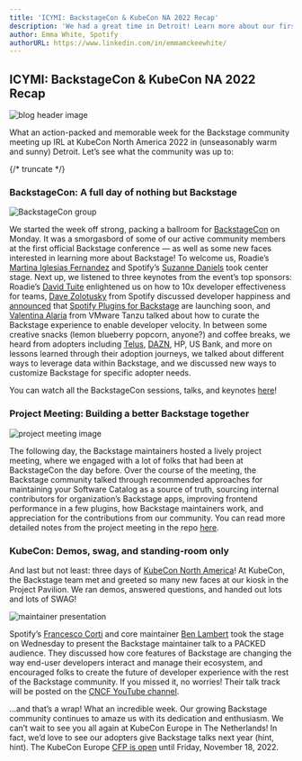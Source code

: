 ```yaml
---
title: 'ICYMI: BackstageCon & KubeCon NA 2022 Recap'
description: 'We had a great time in Detroit! Learn more about our first dedicated conference to Backstage and KubeCon NA 2022.'
author: Emma White, Spotify
authorURL: https://www.linkedin.com/in/emmamckeewhite/
---
```


## ICYMI: BackstageCon & KubeCon NA 2022 Recap

![blog header image](assets/2022-10-28/preview.png)

What an action-packed and memorable week for the Backstage community meeting up IRL at KubeCon North America 2022 in (unseasonably warm and sunny) Detroit. Let’s see what the community was up to:

{/* truncate */}

### BackstageCon: A full day of nothing but Backstage

![BackstageCon group](assets/2022-10-28/groupimage.jpg)

We started the week off strong, packing a ballroom for [BackstageCon](https://events.linuxfoundation.org/backstagecon-north-america/) on Monday. It was a smorgasbord of some of our active community members at the first official Backstage conference — as well as some new faces interested in learning more about Backstage! To welcome us, Roadie’s [Martina Iglesias Fernandez](https://github.com/martina-if) and Spotify’s [Suzanne Daniels](https://github.com/suuus) took center stage. Next up, we listened to three keynotes from the event’s top sponsors: Roadie’s [David Tuite](https://github.com/dtuite) enlightened us on how to 10x developer effectiveness for teams, [Dave Zolotusky](https://github.com/dzolotusky) from Spotify discussed developer happiness and [announced](https://www.linkedin.com/posts/spotify-r%26d_backstage-devex-activity-6990305201710587904-SnDQ?utm_source=share&utm_medium=member_desktop) that [Spotify Plugins for Backstage](https://backstage.spotify.com/blog/spotify-plugins-for-backstage/) are launching soon, and [Valentina Alaria](https://www.linkedin.com/in/valentinaalaria/) from VMware Tanzu talked about how to curate the Backstage experience to enable developer velocity. In between some creative snacks (lemon blueberry popcorn, anyone?) and coffee breaks, we heard from adopters including [Telus](https://backstage.spotify.com/blog/building-for-simplicity-TELUS/), [DAZN](https://backstage.spotify.com/blog/adopter-spotlight/dazn/), HP, US Bank, and more on lessons learned through their adoption journeys, we talked about different ways to leverage data within Backstage, and we discussed new ways to customize Backstage for specific adopter needs.

You can watch all the BackstageCon sessions, talks, and keynotes [here](https://www.youtube.com/playlist?list=PLj6h78yzYM2OKySsTuiip3BqmdYZQRnSf)!

### Project Meeting: Building a better Backstage together

![project meeting image](assets/2022-10-28/real_project_meeting.jpeg)

The following day, the Backstage maintainers hosted a lively project meeting, where we engaged with a lot of folks that had been at BackstageCon the day before. Over the course of the meeting, the Backstage community talked through recommended approaches for maintaining your Software Catalog as a source of truth, sourcing internal contributors for organization’s Backstage apps, improving frontend performance in a few plugins, how Backstage maintainers work, and appreciation for the contributions from our community. You can read more detailed notes from the project meeting in the repo [here](https://github.com/backstage/community/blob/main/project-meetings/kubecon-na-2022.md).

### KubeCon: Demos, swag, and standing-room only

And last but not least: three days of [KubeCon North America](https://events.linuxfoundation.org/kubecon-cloudnativecon-north-america/)! At KubeCon, the Backstage team met and greeted so many new faces at our kiosk in the Project Pavilion. We ran demos, answered questions, and handed out lots and lots of SWAG!

![maintainer presentation](assets/2022-10-28/project_meeting.jpg)

Spotify’s [Francesco Corti](https://github.com/fcorti) and core maintainer [Ben Lambert](https://github.com/benjdlambert) took the stage on Wednesday to present the Backstage maintainer talk to a PACKED audience. They discussed how core features of Backstage are changing the way end-user developers interact and manage their ecosystem, and encouraged folks to create the future of developer experience with the rest of the Backstage community. If you missed it, no worries! Their talk track will be posted on the [CNCF YouTube channel](https://www.youtube.com/c/cloudnativefdn).

…and that’s a wrap! What an incredible week. Our growing Backstage community continues to amaze us with its dedication and enthusiasm. We can’t wait to see you all again at KubeCon Europe in The Netherlands! In fact, we’d love to see our adopters give Backstage talks next year (hint, hint). The KubeCon Europe [CFP is open](https://events.linuxfoundation.org/kubecon-cloudnativecon-europe/program/cfp/#overview) until Friday, November 18, 2022.
